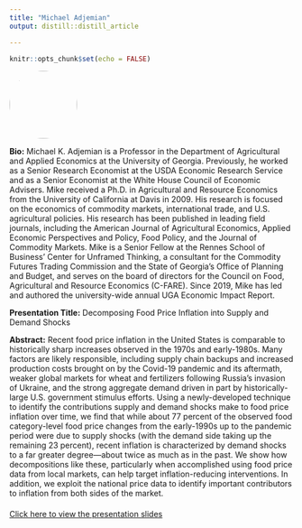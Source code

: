 ```yaml
---
title: "Michael Adjemian"
output: distill::distill_article

---
```


```r
knitr::opts_chunk$set(echo = FALSE)
```



:::float-left

<img src="images/Michael_Adjemian.png" style="width: 120px; height: 120px; object-fit: cover; border-radius: 50%;">

**Bio:** Michael K. Adjemian is a Professor in the Department of Agricultural and Applied Economics at the University of Georgia. Previously, he worked as a Senior Research Economist at the USDA Economic Research Service and as a Senior Economist at the White House Council of Economic Advisers. Mike received a Ph.D. in Agricultural and Resource Economics from the University of California at Davis in 2009. His research is focused on the economics of commodity markets, international trade, and U.S. agricultural policies. His research has been published in leading field journals, including the American Journal of Agricultural Economics, Applied Economic Perspectives and Policy, Food Policy, and the Journal of Commodity Markets. Mike is a Senior Fellow at the Rennes School of Business’ Center for Unframed Thinking, a consultant for the Commodity Futures Trading Commission and the State of Georgia’s Office of Planning and Budget, and serves on the board of directors for the Council on Food, Agricultural and Resource Economics (C-FARE). Since 2019, Mike has led and authored the university-wide annual UGA Economic Impact Report.

**Presentation Title:** Decomposing Food Price Inflation into Supply and Demand Shocks

**Abstract:** Recent food price inflation in the United States is comparable to historically sharp increases observed in the 1970s and early-1980s. Many factors are likely responsible, including supply chain backups and increased production costs brought on by the Covid-19 pandemic and its aftermath, weaker global markets for wheat and fertilizers following Russia's invasion of Ukraine, and the strong aggregate demand driven in part by historically-large U.S. government stimulus efforts. Using a newly-developed technique to identify the contributions supply and demand shocks make to food price inflation over time, we find that while about 77 percent of the observed food category-level food price changes from the early-1990s up to the pandemic period were due to supply shocks (with the demand side taking up the remaining 23 percent), recent inflation is characterized by demand shocks to a far greater degree—about twice as much as in the past. We show how decompositions like these, particularly when accomplished using food price data from local markets, can help target inflation-reducing interventions. In addition, we exploit the national price data to identify important contributors to inflation from both sides of the market.

:::


<!-- Link to presentation slides -->
<div style="margin-top: 20px;">
  <a href="presentations/4-1_Michael_Adjemian.pdf" target="_blank">Click here to view the presentation slides</a>
</div>


